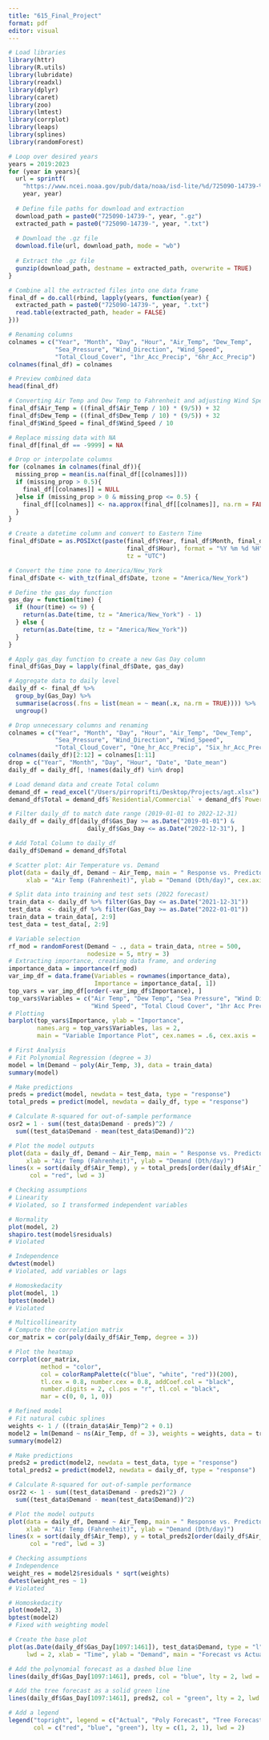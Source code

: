 ```yaml
---
title: "615_Final_Project"
format: pdf
editor: visual
---
```


```r
# Load libraries
library(httr)     
library(R.utils)  
library(lubridate)
library(readxl)
library(dplyr)
library(caret)
library(zoo)
library(lmtest)
library(corrplot)
library(leaps)
library(splines)
library(randomForest)
```

```r
# Loop over desired years
years = 2019:2023
for (year in years){
  url = sprintf(
    "https://www.ncei.noaa.gov/pub/data/noaa/isd-lite/%d/725090-14739-%d.gz", 
    year, year)
  
  # Define file paths for download and extraction
  download_path = paste0("725090-14739-", year, ".gz")
  extracted_path = paste0("725090-14739-", year, ".txt")
  
  # Download the .gz file
  download.file(url, download_path, mode = "wb")
  
  # Extract the .gz file
  gunzip(download_path, destname = extracted_path, overwrite = TRUE)
}

# Combine all the extracted files into one data frame
final_df = do.call(rbind, lapply(years, function(year) {
  extracted_path = paste0("725090-14739-", year, ".txt")
  read.table(extracted_path, header = FALSE)
}))

# Renaming columns
colnames = c("Year", "Month", "Day", "Hour", "Air_Temp", "Dew_Temp", 
             "Sea_Pressure", "Wind_Direction", "Wind_Speed", 
             "Total_Cloud_Cover", "1hr_Acc_Precip", "6hr_Acc_Precip")
colnames(final_df) = colnames

# Preview combined data
head(final_df)
```


```r
# Converting Air Temp and Dew Temp to Fahrenheit and adjusting Wind Speed
final_df$Air_Temp = ((final_df$Air_Temp / 10) * (9/5)) + 32
final_df$Dew_Temp = ((final_df$Dew_Temp / 10) * (9/5)) + 32
final_df$Wind_Speed = final_df$Wind_Speed / 10
```

```r
# Replace missing data with NA
final_df[final_df == -9999] = NA

# Drop or interpolate columns
for (colnames in colnames(final_df)){
  missing_prop = mean(is.na(final_df[[colnames]]))
  if (missing_prop > 0.5){
    final_df[[colnames]] = NULL  
  }else if (missing_prop > 0 & missing_prop <= 0.5) {
    final_df[[colnames]] <- na.approx(final_df[[colnames]], na.rm = FALSE)
  }
}
```

```r
# Create a datetime column and convert to Eastern Time
final_df$Date = as.POSIXct(paste(final_df$Year, final_df$Month, final_df$Day, 
                                 final_df$Hour), format = "%Y %m %d %H", 
                                 tz = "UTC")

# Convert the time zone to America/New_York
final_df$Date <- with_tz(final_df$Date, tzone = "America/New_York")

# Define the gas_day function
gas_day = function(time) {
  if (hour(time) <= 9) {
    return(as.Date(time, tz = "America/New_York") - 1)  
  } else {
    return(as.Date(time, tz = "America/New_York"))
  }
}

# Apply gas_day function to create a new Gas Day column
final_df$Gas_Day = lapply(final_df$Date, gas_day)

# Aggregate data to daily level
daily_df <- final_df %>%
  group_by(Gas_Day) %>% 
  summarise(across(.fns = list(mean = ~ mean(.x, na.rm = TRUE)))) %>%
  ungroup()

# Drop unnecessary columns and renaming
colnames = c("Year", "Month", "Day", "Hour", "Air_Temp", "Dew_Temp", 
             "Sea_Pressure", "Wind_Direction", "Wind_Speed", 
             "Total_Cloud_Cover", "One_hr_Acc_Precip", "Six_hr_Acc_Precip")
colnames(daily_df)[2:12] = colnames[1:11]
drop = c("Year", "Month", "Day", "Hour", "Date", "Date_mean")
daily_df = daily_df[, !names(daily_df) %in% drop]
```

```r
# Load demand data and create Total column
demand_df = read_excel("/Users/pirroprifti/Desktop/Projects/agt.xlsx")
demand_df$Total = demand_df$`Residential/Commercial` + demand_df$`Power Plant`

# Filter daily_df to match date range (2019-01-01 to 2022-12-31)
daily_df = daily_df[daily_df$Gas_Day >= as.Date("2019-01-01") &
                      daily_df$Gas_Day <= as.Date("2022-12-31"), ]

# Add Total Column to daily_df
daily_df$Demand = demand_df$Total
```

```r
# Scatter plot: Air Temperature vs. Demand
plot(data = daily_df, Demand ~ Air_Temp, main = " Response vs. Predictor", 
     xlab = "Air Temp (Fahrenheit)", ylab = "Demand (Dth/day)", cex.axis = .9)
```


```r
# Split data into training and test sets (2022 forecast)
train_data <- daily_df %>% filter(Gas_Day <= as.Date("2021-12-31"))
test_data  <- daily_df %>% filter(Gas_Day >= as.Date("2022-01-01"))
train_data = train_data[, 2:9]
test_data = test_data[, 2:9]

# Variable selection
rf_mod = randomForest(Demand ~ ., data = train_data, ntree = 500, 
                      nodesize = 5, mtry = 3)
# Extracting importance, creating data frame, and ordering
importance_data = importance(rf_mod)
var_imp_df = data.frame(Variables = rownames(importance_data), 
                        Importance = importance_data[, 1])
top_vars = var_imp_df[order(-var_imp_df$Importance), ]
top_vars$Variables = c("Air Temp", "Dew Temp", "Sea Pressure", "Wind Direction", 
                       "Wind Speed", "Total Cloud Cover", "1hr Acc Precip")
# Plotting
barplot(top_vars$Importance, ylab = "Importance", 
        names.arg = top_vars$Variables, las = 2, 
        main = "Variable Importance Plot", cex.names = .6, cex.axis = .7)
```

```r
# First Analysis
# Fit Polynomial Regression (degree = 3)
model = lm(Demand ~ poly(Air_Temp, 3), data = train_data)
summary(model)

# Make predictions
preds = predict(model, newdata = test_data, type = "response")
total_preds = predict(model, newdata = daily_df, type = "response")

# Calculate R-squared for out-of-sample performance
osr2 = 1 - sum((test_data$Demand - preds)^2) / 
  sum((test_data$Demand - mean(test_data$Demand))^2)

# Plot the model outputs
plot(data = daily_df, Demand ~ Air_Temp, main = " Response vs. Predictor", 
     xlab = "Air Temp (Fahrenheit)", ylab = "Demand (Dth/day)")
lines(x = sort(daily_df$Air_Temp), y = total_preds[order(daily_df$Air_Temp)],
      col = "red", lwd = 3)
```

```r
# Checking assumptions
# Linearity
# Violated, so I transformed independent variables

# Normality
plot(model, 2)
shapiro.test(model$residuals)
# Violated

# Independence
dwtest(model)
# Violated, add variables or lags

# Homoskedacity
plot(model, 1)
bptest(model)
# Violated

# Multicollinearity
# Compute the correlation matrix
cor_matrix = cor(poly(daily_df$Air_Temp, degree = 3))

# Plot the heatmap
corrplot(cor_matrix, 
         method = "color", 
         col = colorRampPalette(c("blue", "white", "red"))(200), 
         tl.cex = 0.8, number.cex = 0.8, addCoef.col = "black", 
         number.digits = 2, cl.pos = "r", tl.col = "black",
         mar = c(0, 0, 1, 0)) 
```

```r
# Refined model
# Fit natural cubic splines
weights <- 1 / ((train_data$Air_Temp)^2 + 0.1)
model2 = lm(Demand ~ ns(Air_Temp, df = 3), weights = weights, data = train_data)
summary(model2)

# Make predictions
preds2 = predict(model2, newdata = test_data, type = "response")
total_preds2 = predict(model2, newdata = daily_df, type = "response")

# Calculate R-squared for out-of-sample performance
osr22 <- 1 - sum((test_data$Demand - preds2)^2) / 
  sum((test_data$Demand - mean(test_data$Demand))^2)

# Plot the model outputs
plot(data = daily_df, Demand ~ Air_Temp, main = " Response vs. Predictor", 
     xlab = "Air Temp (Fahrenheit)", ylab = "Demand (Dth/day)")
lines(x = sort(daily_df$Air_Temp), y = total_preds2[order(daily_df$Air_Temp)],
      col = "red", lwd = 3)
```

```r
# Checking assumptions
# Independence
weight_res = model2$residuals * sqrt(weights)
dwtest(weight_res ~ 1)
# Violated

# Homoskedacity
plot(model2, 3)
bptest(model2)
# Fixed with weighting model
```

```r
# Create the base plot
plot(as.Date(daily_df$Gas_Day[1097:1461]), test_data$Demand, type = "l", col = "red", 
     lwd = 2, xlab = "Time", ylab = "Demand", main = "Forecast vs Actuals")

# Add the polynomial forecast as a dashed blue line
lines(daily_df$Gas_Day[1097:1461], preds, col = "blue", lty = 2, lwd = 1)

# Add the tree forecast as a solid green line
lines(daily_df$Gas_Day[1097:1461], preds2, col = "green", lty = 2, lwd = 1)

# Add a legend
legend("topright", legend = c("Actual", "Poly Forecast", "Tree Forecast"),
       col = c("red", "blue", "green"), lty = c(1, 2, 1), lwd = 2)

```

